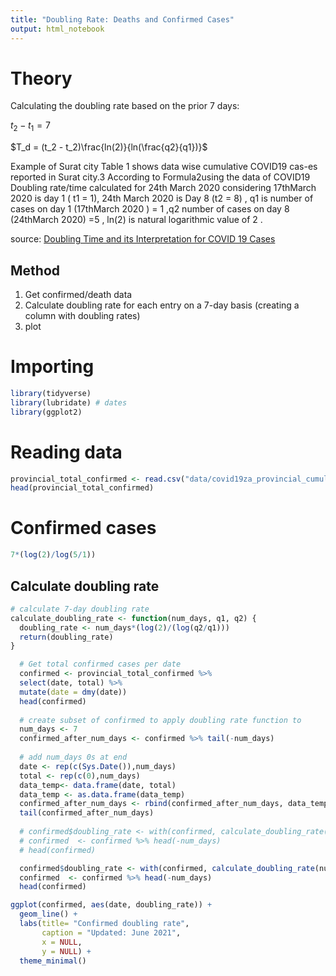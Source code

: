 ```yaml
---
title: "Doubling Rate: Deaths and Confirmed Cases"
output: html_notebook
---
```


# Theory
Calculating the doubling rate based on the prior 7 days:

$t_2 - t_1 = 7$

$T_d = (t_2 - t_2)\frac{ln(2)}{ln(\frac{q2}{q1})}$

Example of Surat city Table 1 shows data wise cumulative COVID19 cas-es  reported  in  Surat  city.3  According  to  Formula2using  the  data  of  COVID19  Doubling  rate/time  calculated  for  24th   March   2020   considering   17thMarch 2020 is day 1 ( t1 = 1), 24th March 2020 is Day 8  (t2 =  8)  ,  q1 is  number  of  cases  on  day  1  (17thMarch 2020 ) = 1 ,q2 number of cases on day 8 (24thMarch  2020)  =5  ,  ln(2)  is  natural  logarithmic  value  of 2 . 

source: [Doubling Time and its Interpretation for COVID 19 Cases](http://njcmindia.org/uploads/11-3_141-143.pdf)


## Method
1. Get confirmed/death data
2. Calculate doubling rate for each entry on a 7-day basis (creating a column with doubling rates)
3. plot

# Importing
```r
library(tidyverse)
library(lubridate) # dates
library(ggplot2)
```

# Reading data
```r
provincial_total_confirmed <- read.csv("data/covid19za_provincial_cumulative_timeline_confirmed.csv")
head(provincial_total_confirmed)
```
# Confirmed cases

```r
7*(log(2)/log(5/1))
```

## Calculate doubling rate
```r
# calculate 7-day doubling rate
calculate_doubling_rate <- function(num_days, q1, q2) {
  doubling_rate <- num_days*(log(2)/(log(q2/q1)))
  return(doubling_rate)
}
```

```r
  # Get total confirmed cases per date
  confirmed <- provincial_total_confirmed %>% 
  select(date, total) %>% 
  mutate(date = dmy(date)) 
  head(confirmed)
  
  # create subset of confirmed to apply doubling rate function to
  num_days <- 7
  confirmed_after_num_days <- confirmed %>% tail(-num_days)
  
  # add num_days 0s at end
  date <- rep(c(Sys.Date()),num_days)
  total <- rep(c(0),num_days)
  data_temp<- data.frame(date, total)
  data_temp <- as.data.frame(data_temp)
  confirmed_after_num_days <- rbind(confirmed_after_num_days, data_temp, make.row.names=FALSE)
  tail(confirmed_after_num_days)
  
  # confirmed$doubling_rate <- with(confirmed, calculate_doubling_rate(num_days, confirmed$total, confirmed_after_num_days$total))
  # confirmed  <- confirmed %>% head(-num_days)
  # head(confirmed)
```
```r
  confirmed$doubling_rate <- with(confirmed, calculate_doubling_rate(num_days, confirmed$total, confirmed_after_num_days$total))
  confirmed  <- confirmed %>% head(-num_days)
  head(confirmed)
```


```r
ggplot(confirmed, aes(date, doubling_rate)) + 
  geom_line() +
  labs(title= "Confirmed doubling rate",
       caption = "Updated: June 2021",
       x = NULL,
       y = NULL) +
  theme_minimal()
```





